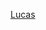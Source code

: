 {{US county navigation box
| template_name  = 盧卡斯縣 (愛荷華州)
| listclass = hlist
| county         = 盧卡斯縣
| state          = 愛荷華州

| map_image      = Map of Iowa highlighting Lucas County.svg
| map_caption    = 盧卡斯縣在愛荷華州的位置
| map_size       = 75x75

| seat           = 沙里頓

| title1 = [[城市]]
| body1  = 
* [[沙里顿 (艾奥瓦州)|沙里頓]]
* [[德比 (愛荷華州)|德比]]
* [[盧卡斯 (愛荷華州)|盧卡斯]]
* [[拉塞爾 (愛荷華州)|拉塞爾]]
* [[威廉森 (艾奥瓦州)|威廉森]]

| title2 = [[行政鎮區]]
| body2  = 
* [[本頓鎮區 (愛荷華州盧卡斯縣)|本頓]]
* [[錫達鎮區 (愛荷華州盧卡斯縣)|錫達]]
* [[英吉利鎮區 (愛荷華州盧卡斯縣)|英吉利]]
* [[傑克遜鎮區 (愛荷華州盧卡斯縣)|傑克遜]]
* [[利柏提鎮區 (愛荷華州盧卡斯縣)|利柏提]]
* [[林肯鎮區 (愛荷華州盧卡斯縣)|林肯]]
* [[奧特克里克鎮區 (愛荷華州盧卡斯縣)|奧特克里克]]
* [[普萊森特鎮區 (愛荷華州盧卡斯縣)|普萊森特]]
* [[尤尼昂鎮區 (愛荷華州盧卡斯縣)|尤尼昂]]
* [[沃倫鎮區 (愛荷華州盧卡斯縣)|沃倫]]
* [[華盛頓鎮區 (愛荷華州盧卡斯縣)|華盛頓]]
* [[懷特布里斯特鎮區 (愛荷華州盧卡斯縣)|懷特布里斯特]]

| title3 = [[非建制地區]]
| body3  = 
* [[諾伍德 (愛荷華州)|諾伍德]]
* [[奧克利 (愛荷華州)|奧克利]]

}}<noinclude>
[[Category:艾奧瓦州縣份導航模板|Lucas]]  
[[Category:盧卡斯縣 (愛荷華州)| ]]
</noinclude>